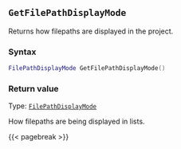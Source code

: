 ## `GetFilePathDisplayMode`

Returns how filepaths\index{file paths!display in batch projects} are displayed in the project.

### Syntax {-}

``` .lua
FilePathDisplayMode GetFilePathDisplayMode()
```

### Return value {-}

Type: [`FilePathDisplayMode`](#filepathdisplaymode)

How filepaths are being displayed in lists.

{{< pagebreak >}}